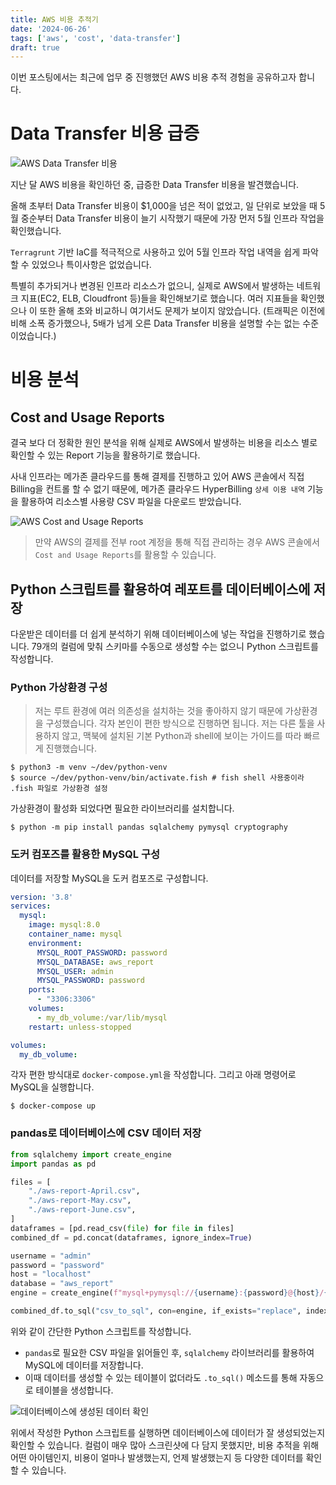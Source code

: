 ```yaml
---
title: AWS 비용 추적기
date: '2024-06-26'
tags: ['aws', 'cost', 'data-transfer']
draft: true
---
```


이번 포스팅에서는 최근에 업무 중 진행했던 AWS 비용 추적 경험을 공유하고자 합니다.

# Data Transfer 비용 급증

<Image src="/static/aws/data_transfer_비용_추적/images/1.png" alt="AWS Data Transfer 비용" />

지난 달 AWS 비용을 확인하던 중, 급증한 Data Transfer 비용을 발견했습니다.

올해 초부터 Data Transfer 비용이 $1,000을 넘은 적이 없었고, 일 단위로 보았을 때 5월 중순부터 Data Transfer 비용이 늘기 시작했기 때문에
가장 먼저 5월 인프라 작업을 확인했습니다.

`Terragrunt` 기반 IaC를 적극적으로 사용하고 있어 5월 인프라 작업 내역을 쉽게 파악할 수 있었으나 특이사항은 없었습니다.

특별히 추가되거나 변경된 인프라 리소스가 없으니, 실제로 AWS에서 발생하는 네트워크 지표(EC2, ELB, Cloudfront 등)들을 확인해보기로 했습니다.
여러 지표들을 확인했으나 이 또한 올해 초와 비교하니 여기서도 문제가 보이지 않았습니다.
(트래픽은 이전에 비해 소폭 증가했으나, 5배가 넘게 오른 Data Transfer 비용을 설명할 수는 없는 수준이었습니다.)

# 비용 분석

## Cost and Usage Reports

결국 보다 더 정확한 원인 분석을 위해 실제로 AWS에서 발생하는 비용을 리소스 별로 확인할 수 있는 Report 기능을 활용하기로 했습니다.

사내 인프라는 메가존 클라우드를 통해 결제를 진행하고 있어 AWS 콘솔에서 직접 Billing을 컨트롤 할 수 없기 때문에,
메가존 클라우드 HyperBilling `상세 이용 내역` 기능을 활용하여 리소스별 사용량 CSV 파일을 다운로드 받았습니다.

<Image src="/static/aws/data_transfer_비용_추적/images/2.png" alt="AWS Cost and Usage Reports" />

> 만약 AWS의 결제를 전부 root 계정을 통해 직접 관리하는 경우 AWS 콘솔에서 `Cost and Usage Reports`를 활용할 수 있습니다.

## Python 스크립트를 활용하여 레포트를 데이터베이스에 저장

다운받은 데이터를 더 쉽게 분석하기 위해 데이터베이스에 넣는 작업을 진행하기로 했습니다.
79개의 컬럼에 맞춰 스키마를 수동으로 생성할 수는 없으니 Python 스크립트를 작성합니다.

### Python 가상환경 구성

> 저는 루트 환경에 여러 의존성을 설치하는 것을 좋아하지 않기 때문에 가상환경을 구성했습니다.
> 각자 본인이 편한 방식으로 진행하면 됩니다.
> 저는 다른 툴을 사용하지 않고, 맥북에 설치된 기본 Python과 shell에 보이는 가이드를 따라 빠르게 진행했습니다.

```shell
$ python3 -m venv ~/dev/python-venv
$ source ~/dev/python-venv/bin/activate.fish # fish shell 사용중이라 .fish 파일로 가상환경 설정
```

가상환경이 활성화 되었다면 필요한 라이브러리를 설치합니다.

```shell
$ python -m pip install pandas sqlalchemy pymysql cryptography
```

### 도커 컴포즈를 활용한 MySQL 구성

데이터를 저장할 MySQL을 도커 컴포즈로 구성합니다.

```yml
version: '3.8'
services:
  mysql:
    image: mysql:8.0
    container_name: mysql
    environment:
      MYSQL_ROOT_PASSWORD: password
      MYSQL_DATABASE: aws_report
      MYSQL_USER: admin
      MYSQL_PASSWORD: password
    ports:
      - "3306:3306"
    volumes:
      - my_db_volume:/var/lib/mysql
    restart: unless-stopped

volumes:
  my_db_volume:
```

각자 편한 방식대로 `docker-compose.yml`을 작성합니다. 그리고 아래 명령어로 MySQL을 실행합니다.

```shell
$ docker-compose up
```

### pandas로 데이터베이스에 CSV 데이터 저장

```python
from sqlalchemy import create_engine
import pandas as pd

files = [
    "./aws-report-April.csv",
    "./aws-report-May.csv",
    "./aws-report-June.csv",
]
dataframes = [pd.read_csv(file) for file in files]
combined_df = pd.concat(dataframes, ignore_index=True)

username = "admin"
password = "password"
host = "localhost"
database = "aws_report"
engine = create_engine(f"mysql+pymysql://{username}:{password}@{host}/{database}")

combined_df.to_sql("csv_to_sql", con=engine, if_exists="replace", index=False)
```

위와 같이 간단한 Python 스크립트를 작성합니다.
- `pandas`로 필요한 CSV 파일을 읽어들인 후, `sqlalchemy` 라이브러리를 활용하여 MySQL에 데이터를 저장합니다.
- 이때 데이터를 생성할 수 있는 테이블이 없더라도 `.to_sql()` 메소드를 통해 자동으로 테이블을 생성합니다.

<Image src="/static/aws/data_transfer_비용_추적/images/3.png" alt="데이터베이스에 생성된 데이터 확인" />

위에서 작성한 Python 스크립트를 실행하면 데이터베이스에 데이터가 잘 생성되었는지 확인할 수 있습니다.
컬럼이 매우 많아 스크린샷에 다 담지 못했지만, 비용 추적을 위해 어떤 아이템인지, 비용이 얼마나 발생했는지, 언제 발생했는지 등 다양한 데이터를 확인할 수 있습니다.


